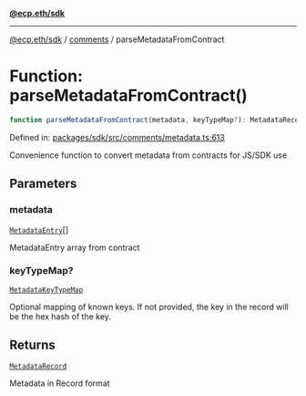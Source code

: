 [**@ecp.eth/sdk**](../../index.mdx)

***

[@ecp.eth/sdk](/sdk-reference/index.mdx) / [comments](/sdk-reference/comments/index.mdx) / parseMetadataFromContract

# Function: parseMetadataFromContract()

```ts
function parseMetadataFromContract(metadata, keyTypeMap?): MetadataRecord;
```

Defined in: [packages/sdk/src/comments/metadata.ts:613](https://github.com/ecp-eth/comments-monorepo/blob/main/packages/sdk/src/comments/metadata.ts#L613)

Convenience function to convert metadata from contracts for JS/SDK use

## Parameters

### metadata

[`MetadataEntry`](/sdk-reference/comments/type-aliases/MetadataEntry.mdx)[]

MetadataEntry array from contract

### keyTypeMap?

[`MetadataKeyTypeMap`](/sdk-reference/comments/type-aliases/MetadataKeyTypeMap.mdx)

Optional mapping of known keys. If not provided, the key in the record will be the hex hash of the key.

## Returns

[`MetadataRecord`](/sdk-reference/comments/type-aliases/MetadataRecord.mdx)

Metadata in Record format
